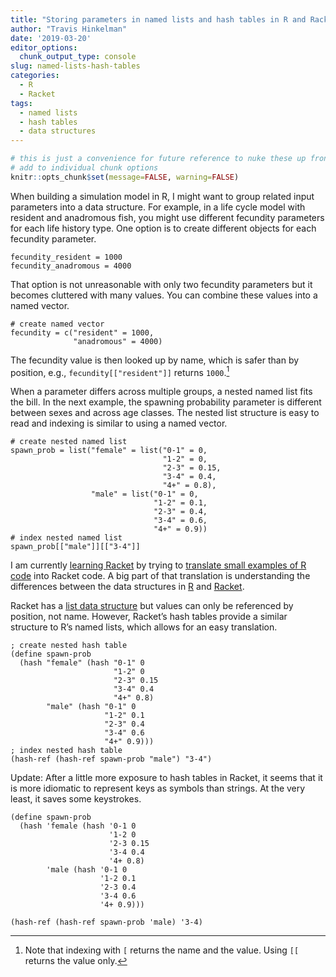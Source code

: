 ```yaml
---
title: "Storing parameters in named lists and hash tables in R and Racket"
author: "Travis Hinkelman"
date: '2019-03-20'
editor_options:
  chunk_output_type: console
slug: named-lists-hash-tables
categories:
  - R
  - Racket
tags:
  - named lists
  - hash tables
  - data structures
---
```

```r
# this is just a convenience for future reference to nuke these up front vs
# add to individual chunk options
knitr::opts_chunk$set(message=FALSE, warning=FALSE)
```

When building a simulation model in R, I might want to group related input parameters into a data structure. For example, in a life cycle model with resident and anadromous fish, you might use different fecundity parameters for each life history type. One option is to create different objects for each fecundity parameter.

```
fecundity_resident = 1000
fecundity_anadromous = 4000
```

That option is not unreasonable with only two fecundity parameters but it becomes cluttered with many values. You can combine these values into a named vector.

```
# create named vector
fecundity = c("resident" = 1000,
              "anadromous" = 4000)
```

The fecundity value is then looked up by name, which is safer than by position, e.g., `fecundity[["resident"]]` returns `1000`.^[Note that indexing with `[` returns the name and the value. Using `[[` returns the value only.]

When a parameter differs across multiple groups, a nested named list fits the bill. In the next example, the spawning probability parameter is different between sexes and across age classes. The nested list structure is easy to read and indexing is similar to using a named vector.

```
# create nested named list
spawn_prob = list("female" = list("0-1" = 0, 
                                  "1-2" = 0,
                                  "2-3" = 0.15,
                                  "3-4" = 0.4,
                                  "4+" = 0.8),
                  "male" = list("0-1" = 0, 
                                "1-2" = 0.1,
                                "2-3" = 0.4,
                                "3-4" = 0.6,
                                "4+" = 0.9))
# index nested named list
spawn_prob[["male"]][["3-4"]]
```

I am currently [learning Racket](/post/programming-horizons/) by trying to [translate small examples of R code](/post/for-loop-r-racket) into Racket code. A big part of that translation is understanding the differences between the data structures in [R](http://adv-r.had.co.nz/Data-structures.html) and [Racket](https://beautifulracket.com/explainer/data-structures.html). 

Racket has a [list data structure](https://docs.racket-lang.org/reference/pairs.html) but values can only be referenced by position, not name. However, Racket's hash tables provide a similar structure to R's named lists, which allows for an easy translation. 

```
; create nested hash table
(define spawn-prob
  (hash "female" (hash "0-1" 0
                       "1-2" 0
                       "2-3" 0.15
                       "3-4" 0.4
                       "4+" 0.8)
        "male" (hash "0-1" 0
                     "1-2" 0.1
                     "2-3" 0.4
                     "3-4" 0.6
                     "4+" 0.9)))
; index nested hash table
(hash-ref (hash-ref spawn-prob "male") "3-4")
```

Update: After a little more exposure to hash tables in Racket, it seems that it is more idiomatic to represent keys as symbols than strings. At the very least, it saves some keystrokes. 

```
(define spawn-prob
  (hash 'female (hash '0-1 0
                      '1-2 0
                      '2-3 0.15
                      '3-4 0.4
                      '4+ 0.8)
        'male (hash '0-1 0
                    '1-2 0.1
                    '2-3 0.4
                    '3-4 0.6
                    '4+ 0.9)))

(hash-ref (hash-ref spawn-prob 'male) '3-4)
```

